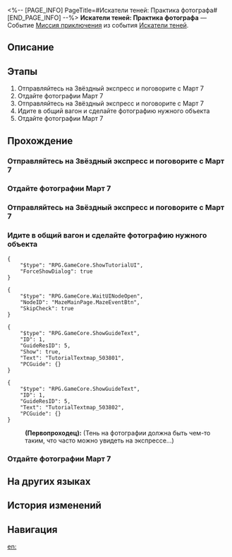 <%-- [PAGE_INFO]
PageTitle=#Искатели теней: Практика фотографа#
[END_PAGE_INFO] --%>
{{Дополнить|Диалоги.}}
{{Миссия Инфобокс
|id              = 8002100
|Название        = 
|Изображение     = Миссия Искатели теней Практика фотографа.png
|Тип             = Миссия приключения
|Событие         = Искатели теней
|Глава           = 
|Условия         = Достигните [[Уровень Освоения|Уровня Освоения]] 21
|Персонажи       = Первопроходец
|СтартЛокация    = [[Звёздный экспресс]] — [[Спальный вагон]]
|Мир             = Звёздный экспресс
|Предыдущая      = 
|Следующая       = Искатели теней: Первая остановка — Главная контрольная зона
|Награды         = Кредиты*5 000
}}
'''Искатели теней: Практика фотографа''' — Событие [[Миссия приключения]] из события [[Искатели теней]].

==Описание==
{{Описание|<!--официальное описание из Перекрёстка судеб-->}}

==Этапы==
# Отправляйтесь на Звёздный экспресс и поговорите с Март 7
# Отдайте фотографии Март 7
# Отправляйтесь на Звёздный экспресс и поговорите с Март 7
# Идите в общий вагон и сделайте фотографию нужного объекта
# Отдайте фотографии Март 7

==Прохождение==
{{Дополнить}}

===Отправляйтесь на Звёздный экспресс и поговорите с Март 7===
{{Описание миссии|тип=Миссия приключения|локация=Спальный вагон|Кажется, Март 7 нужна помощь. Спросите у неё, что случилось.}}
{{Диалог Начало}}

{{Диалог Конец}}

===Отдайте фотографии Март 7===
{{Описание миссии|тип=Миссия приключения|локация=Спальный вагон|Фотографии сделаны. Покажите их Март 7.}}
{{Диалог Начало}}

{{Диалог Конец}}

===Отправляйтесь на Звёздный экспресс и поговорите с Март 7===
{{Описание миссии|тип=Миссия приключения|локация=Спальный вагон|Кажется, Март 7 нужна помощь. Спросите у неё, что случилось.}}
{{Диалог Начало}}

{{Диалог Конец}}

===Идите в общий вагон и сделайте фотографию нужного объекта===
{{Описание миссии|тип=Миссия приключения|локация=Общий вагон|Затемнённый объект на фотографии кажется знакомым. Наверняка это что-то с экспресса...}}
{{Диалог Начало}}
<pre>{
	"$type": "RPG.GameCore.ShowTutorialUI",
	"ForceShowDialog": true
}</pre>
<pre>{
	"$type": "RPG.GameCore.WaitUINodeOpen",
	"NodeID": "MazeMainPage.MazeEventBtn",
	"SkipCheck": true
}</pre>
<pre>{
	"$type": "RPG.GameCore.ShowGuideText",
	"ID": 1,
	"GuideResID": 5,
	"Show": true,
	"Text": "TutorialTextmap_503801",
	"PCGuide": {}
}</pre>
:<!--3-second delay-->
<pre>{
	"$type": "RPG.GameCore.ShowGuideText",
	"ID": 1,
	"GuideResID": 5,
	"Text": "TutorialTextmap_503802",
	"PCGuide": {}
}</pre>

:'''(Первопроходец):''' (Тень на фотографии должна быть чем-то таким, что часто можно увидеть на экспрессе...)
{{Диалог Конец}}

===Отдайте фотографии Март 7===
{{Описание миссии|тип=Миссия приключения|локация=Спальный вагон|Фотографии сделаны. Покажите их Март 7.}}
{{Диалог Начало}}

{{Диалог Конец}}

==На других языках==
{{На других языках
|en   = Stellar Shadowseeker: Photography Practice
|zhs  = 星旅寻影•摄影练习
|zht  = 星旅尋影•攝影練習
|ja   = 星々の影を探して・撮影練習
|ko   = 그림자를 찾는 별의 여정•촬영 연습
|es   = Fotografías estelares: práctica fotográfica
|fr   = Sur la piste des ombres des étoiles&nbsp;: Entraînement à la photo
|ru   = Искатели теней: Практика фотографа
|th   = ท่องดาราเฟ้นเงา - การฝึกถ่ายรูป
|vi   = Tìm Ảnh Hành Trình Sao: Luyện Tay Chụp Ảnh
|de   = Stellarer Schattensucher: Fotografieren üben
|id   = Penjelajah Bayangan Bintang: Latihan Memotret
|pt   = Sombrio Estelar: Treino de Fotografia
}}

==История изменений==
{{История изменений|3.5}}

==Навигация==
{{Миссия приключения Навбокс|Глава }}

[[en:]]

